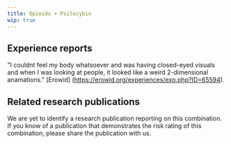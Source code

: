---
title: Opioids + Psilocybin
wip: true
---

## Experience reports

"I couldnt feel my body whatsoever and was having closed-eyed visuals and when I was looking at people, it looked like a weird 2-dimensional anamations." [Erowid] (https://erowid.org/experiences/exp.php?ID=65594).


## Related research publications

We are yet to identify a research publication reporting on this combination. If you know of a publication that demonstrates the risk rating of this combination, please share the publication with us.



